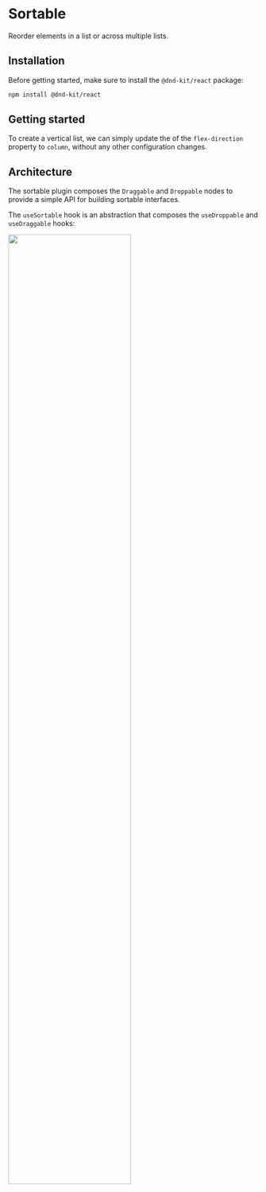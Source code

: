 
# Sortable

Reorder elements in a list or across multiple lists.

<Preview of={Demo} hero />

## Installation

Before getting started, make sure to install the `@dnd-kit/react` package:

```bash
npm install @dnd-kit/react
```

## Getting started

<Preview code={ExampleSource}>
  <Example />
</Preview>

To create a vertical list, we can simply update the of the `flex-direction` property to `column`, without any other configuration changes.

<Preview>
  <Example vertical />
</Preview>

## Architecture

The sortable plugin composes the `Draggable` and `Droppable` nodes to provide a simple API for building sortable interfaces.

The `useSortable` hook is an abstraction that composes the `useDroppable` and `useDraggable` hooks:

<img src={image} width="70%" />
